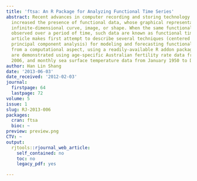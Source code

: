 ```yaml
---
title: 'ftsa: An R Package for Analyzing Functional Time Series'
abstract: Recent advances in computer recording and storing technology have tremendously
  increased the presence of functional data, whose graphical representation can be
  infinite-dimensional curve, image, or shape. When the same functional object is
  observed over a period of time, such data are known as functional time series. This
  article makes first attempt to describe several techniques (centered around functional
  principal component analysis) for modeling and forecasting functional time series
  from a computational aspect, using a readily-available R addon package. These methods
  are demonstrated using age-specific Australian fertility rate data from 1921 to
  2006, and monthly sea surface temperature data from January 1950 to December 2011.
author: Han Lin Shang
date: '2013-06-03'
date_received: '2012-02-03'
journal:
  firstpage: 64
  lastpage: 72
volume: 5
issue: 1
slug: RJ-2013-006
packages:
  cran: ftsa
  bioc: ~
preview: preview.png
CTV: ~
output:
  rjtools::rjournal_web_article:
    self_contained: no
    toc: no
    legacy_pdf: yes

---
```

